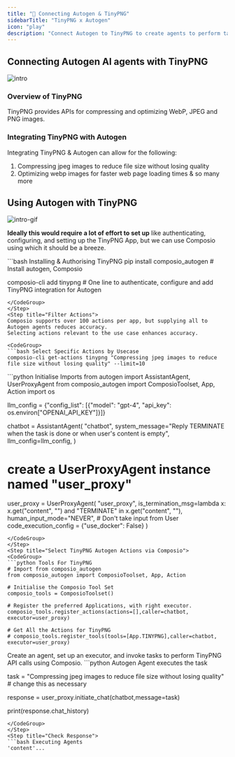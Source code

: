 ```yaml
---
title: "🚀 Connecting Autogen & TinyPNG"
sidebarTitle: "TinyPNG x Autogen"
icon: "play"
description: "Connect Autogen to TinyPNG to create agents to perform tasks using natural language"
---
```


## Connecting Autogen AI agents with TinyPNG
![intro](/media/intro.jpg)

### Overview of TinyPNG

TinyPNG provides APIs for compressing and optimizing WebP, JPEG and PNG images.

### Integrating TinyPNG with Autogen

Integrating TinyPNG & Autogen can allow for the following:

1. Compressing jpeg images to reduce file size without losing quality
2. Optimizing webp images for faster web page loading times
& so many more

## Using Autogen with TinyPNG
![intro-gif](/media/intro.gif)
<Steps>
<Step title="Setting Up the Environment">

**Ideally this would require a lot of effort to set up** like authenticating, configuring, and setting up the TinyPNG App, but we can use Composio using which it should be a breeze.

<CodeGroup>
```bash Installing & Authorising TinyPNG
pip install composio_autogen # Install autogen, Composio 

composio-cli add tinypng # One line to authenticate, configure and add TinyPNG integration for Autogen
```
</CodeGroup>
</Step>
<Step title="Filter Actions">
Composio supports over 100 actions per app, but supplying all to Autogen agents reduces accuracy.
Selecting actions relevant to the use case enhances accuracy.

<CodeGroup>
```bash Select Specific Actions by Usecase
composio-cli get-actions tinypng "Compressing jpeg images to reduce file size without losing quality" --limit=10
```
</CodeGroup>

</Step>
<Step title="Import Base Packages">

<CodeGroup>
```python Initialise Imports
from autogen import AssistantAgent, UserProxyAgent
from composio_autogen import ComposioToolset, App, Action
import os

llm_config = {"config_list": [{"model": "gpt-4", "api_key": os.environ["OPENAI_API_KEY"]}]}

chatbot = AssistantAgent(
    "chatbot",
    system_message="Reply TERMINATE when the task is done or when user's content is empty",
    llm_config=llm_config,
)

# create a UserProxyAgent instance named "user_proxy"
user_proxy = UserProxyAgent(
    "user_proxy",
    is_termination_msg=lambda x: x.get("content", "") and "TERMINATE" in x.get("content", ""),
    human_input_mode="NEVER", # Don't take input from User
    code_execution_config = {"use_docker": False}
)
```
</CodeGroup>
</Step>
<Step title="Select TinyPNG Autogen Actions via Composio">
<CodeGroup>
```python Tools For TinyPNG
# Import from composio_autogen
from composio_autogen import ComposioToolset, App, Action

# Initialise the Composio Tool Set
composio_tools = ComposioToolset()

# Register the preferred Applications, with right executor. 
composio_tools.register_actions(actions=[],caller=chatbot, executor=user_proxy)

# Get All the Actions for TinyPNG
# composio_tools.register_tools(tools=[App.TINYPNG],caller=chatbot, executor=user_proxy) 
```
</CodeGroup>
</Step>
<Step title="Execute the Agent">
Create an agent, set up an executor, and invoke tasks to perform TinyPNG API calls using Composio. 
<CodeGroup>
```python Autogen Agent executes the task

task = "Compressing jpeg images to reduce file size without losing quality" # change this as necessary

response = user_proxy.initiate_chat(chatbot,message=task)

print(response.chat_history)
```
</CodeGroup>
</Step>
<Step title="Check Response">
```bash Executing Agents
'content'...
```
</Step>
</Steps>
